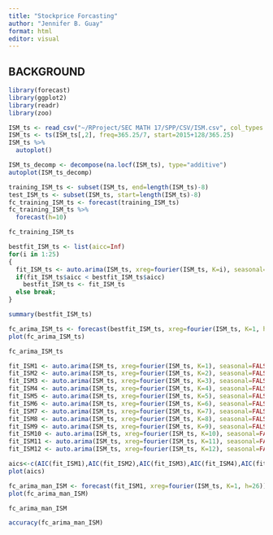 ```yaml
---
title: "Stockprice Forcasting"
author: "Jennifer B. Guay"
format: html
editor: visual
---
```


## BACKGROUND

```r
library(forecast)
library(ggplot2)
library(readr)
library(zoo)

```

```r
ISM_ts <- read_csv("~/RProject/SEC MATH 17/SPP/CSV/ISM.csv", col_types = cols(Week = col_date(format = "%Y-%m-%d")))
ISM_ts <- ts(ISM_ts[,2], freq=365.25/7, start=2015+128/365.25)
ISM_ts %>%
  autoplot()
```

```r
ISM_ts_decomp <- decompose(na.locf(ISM_ts), type="additive")
autoplot(ISM_ts_decomp)
```

```r
training_ISM_ts <- subset(ISM_ts, end=length(ISM_ts)-8)
test_ISM_ts <- subset(ISM_ts, start=length(ISM_ts)-8)
fc_training_ISM_ts <- forecast(training_ISM_ts)
fc_training_ISM_ts %>%
  forecast(h=10)
```

```r
fc_training_ISM_ts
```

```r
bestfit_ISM_ts <- list(aicc=Inf)
for(i in 1:25)
{
  fit_ISM_ts <- auto.arima(ISM_ts, xreg=fourier(ISM_ts, K=i), seasonal=FALSE)
  if(fit_ISM_ts$aicc < bestfit_ISM_ts$aicc)
    bestfit_ISM_ts <- fit_ISM_ts
  else break;
}
```

```r
summary(bestfit_ISM_ts)
```

```r
fc_arima_ISM_ts <- forecast(bestfit_ISM_ts, xreg=fourier(ISM_ts, K=1, h=26))
plot(fc_arima_ISM_ts)
```

```r
fc_arima_ISM_ts
```

```r
fit_ISM1 <- auto.arima(ISM_ts, xreg=fourier(ISM_ts, K=1), seasonal=FALSE)
fit_ISM2 <- auto.arima(ISM_ts, xreg=fourier(ISM_ts, K=2), seasonal=FALSE)
fit_ISM3 <- auto.arima(ISM_ts, xreg=fourier(ISM_ts, K=3), seasonal=FALSE)
fit_ISM4 <- auto.arima(ISM_ts, xreg=fourier(ISM_ts, K=4), seasonal=FALSE)
fit_ISM5 <- auto.arima(ISM_ts, xreg=fourier(ISM_ts, K=5), seasonal=FALSE)
fit_ISM6 <- auto.arima(ISM_ts, xreg=fourier(ISM_ts, K=6), seasonal=FALSE)
fit_ISM7 <- auto.arima(ISM_ts, xreg=fourier(ISM_ts, K=7), seasonal=FALSE)
fit_ISM8 <- auto.arima(ISM_ts, xreg=fourier(ISM_ts, K=8), seasonal=FALSE)
fit_ISM9 <- auto.arima(ISM_ts, xreg=fourier(ISM_ts, K=9), seasonal=FALSE)
fit_ISM10 <- auto.arima(ISM_ts, xreg=fourier(ISM_ts, K=10), seasonal=FALSE)
fit_ISM11 <- auto.arima(ISM_ts, xreg=fourier(ISM_ts, K=11), seasonal=FALSE)
fit_ISM12 <- auto.arima(ISM_ts, xreg=fourier(ISM_ts, K=12), seasonal=FALSE)
```

```r
aics<-c(AIC(fit_ISM1),AIC(fit_ISM2),AIC(fit_ISM3),AIC(fit_ISM4),AIC(fit_ISM5),AIC(fit_ISM6),AIC(fit_ISM7),AIC(fit_ISM8),AIC(fit_ISM9),AIC(fit_ISM10),AIC(fit_ISM11),AIC(fit_ISM12))
plot(aics)
```

```r
fc_arima_man_ISM <- forecast(fit_ISM1, xreg=fourier(ISM_ts, K=1, h=26))
plot(fc_arima_man_ISM)
```

```r
fc_arima_man_ISM
```

```r
accuracy(fc_arima_man_ISM)
```
